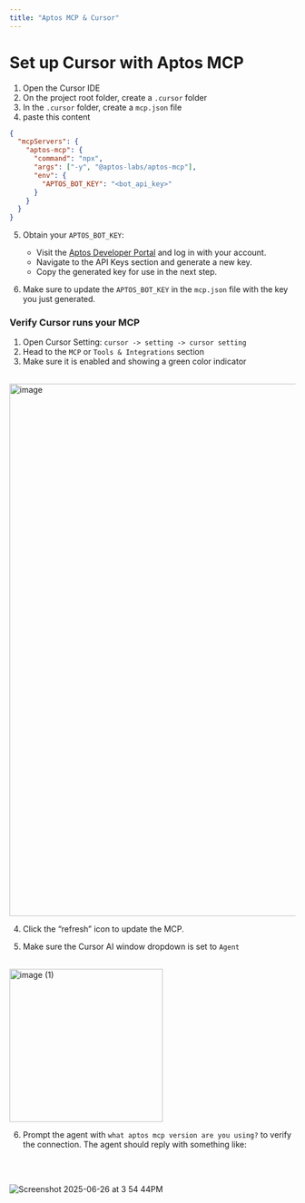 ```yaml
---
title: "Aptos MCP & Cursor"
---
```


# Set up Cursor with Aptos MCP

1. Open the Cursor IDE
2. On the project root folder, create a `.cursor` folder
3. In the `.cursor` folder, create a `mcp.json` file
4. paste this content

```json
{
  "mcpServers": {
    "aptos-mcp": {
      "command": "npx",
      "args": ["-y", "@aptos-labs/aptos-mcp"],
      "env": {
        "APTOS_BOT_KEY": "<bot_api_key>"
      }
    }
  }
}
```

5. Obtain your `APTOS_BOT_KEY`:
   - Visit the [Aptos Developer Portal](https://aptos.dev) and log in with your account.
   - Navigate to the API Keys section and generate a new key.
   - Copy the generated key for use in the next step.

6. Make sure to update the `APTOS_BOT_KEY` in the `mcp.json` file with the key you just generated.
### Verify Cursor runs your MCP

1. Open Cursor Setting: `cursor -> setting -> cursor setting`
2. Head to the `MCP` or `Tools & Integrations` section
3. Make sure it is enabled and showing a green color indicator

<br />

<img width="939" alt="image" src="https://github.com/user-attachments/assets/568600be-2a00-4381-876d-619e5771f602" />

4. Click the “refresh” icon to update the MCP.

5. Make sure the Cursor AI window dropdown is set to `Agent`

<br />

<img width="270" alt="image (1)" src="https://github.com/user-attachments/assets/957ab3eb-72ef-46ee-b129-f43ecb327158" />

6. Prompt the agent with `what aptos mcp version are you using?` to verify the connection. The agent should reply with something like:

<br />

<br />

![Screenshot 2025-06-26 at 3 54 44PM](https://github.com/user-attachments/assets/4ead13c6-1697-40e1-b4e7-0fbf7dd5f281)
